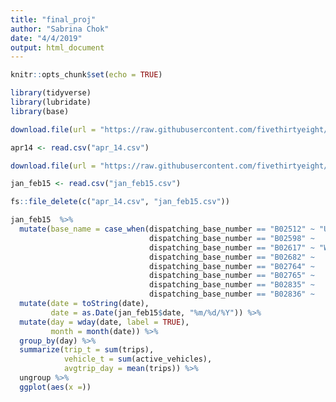 ```yaml
---
title: "final_proj"
author: "Sabrina Chok"
date: "4/4/2019"
output: html_document
---
```


```r
knitr::opts_chunk$set(echo = TRUE)

library(tidyverse)
library(lubridate)
library(base)

download.file(url = "https://raw.githubusercontent.com/fivethirtyeight/uber-tlc-foil-response/master/uber-trip-data/uber-raw-data-apr14.csv", destfile = "apr_14.csv", mode = "wb")

apr14 <- read.csv("apr_14.csv")

download.file(url = "https://raw.githubusercontent.com/fivethirtyeight/uber-tlc-foil-response/master/Uber-Jan-Feb-FOIL.csv", destfile = "jan_feb15.csv", mode = "wb")

jan_feb15 <- read.csv("jan_feb15.csv")

fs::file_delete(c("apr_14.csv", "jan_feb15.csv"))
```

```r
jan_feb15  %>%  
  mutate(base_name = case_when(dispatching_base_number == "B02512" ~ "Unter",
                               dispatching_base_number == "B02598" ~	"Hinter",
                               dispatching_base_number == "B02617" ~ "Weiter",
                               dispatching_base_number == "B02682" ~	"Schmecken",
                               dispatching_base_number == "B02764" ~	"Danach-NY",
                               dispatching_base_number == "B02765" ~	"Grun",
                               dispatching_base_number == "B02835" ~	"Dreist",
                               dispatching_base_number == "B02836" ~	"Drinnen")) %>%
  mutate(date = toString(date), 
         date = as.Date(jan_feb15$date, "%m/%d/%Y")) %>% 
  mutate(day = wday(date, label = TRUE),
         month = month(date)) %>% 
  group_by(day) %>% 
  summarize(trip_t = sum(trips),
            vehicle_t = sum(active_vehicles),
            avgtrip_day = mean(trips)) %>% 
  ungroup %>% 
  ggplot(aes(x =))

  
  
  
```









